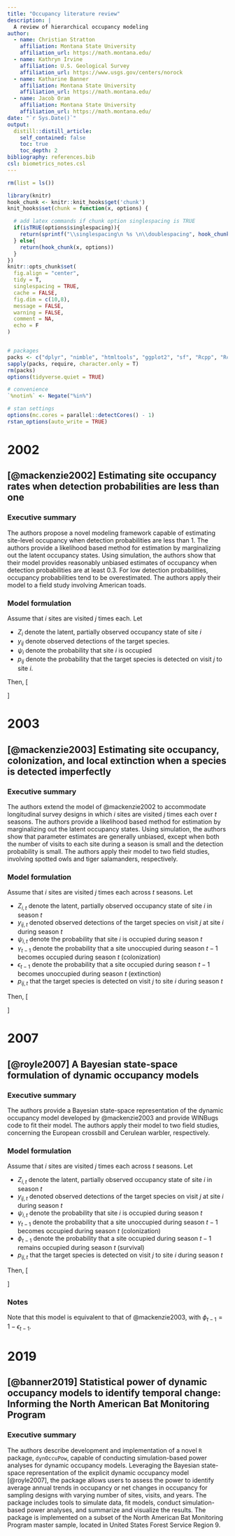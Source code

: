 ```yaml
---
title: "Occupancy literature review"
description: |
  A review of hierarchical occupancy modeling
author:
  - name: Christian Stratton
    affiliation: Montana State University
    affiliation_url: https://math.montana.edu/
  - name: Kathryn Irvine
    affiliation: U.S. Geological Survey
    affiliation_url: https://www.usgs.gov/centers/norock
  - name: Katharine Banner
    affiliation: Montana State University
    affiliation_url: https://math.montana.edu/
  - name: Jacob Oram
    affiliation: Montana State University
    affiliation_url: https://math.montana.edu/
date: "`r Sys.Date()`"
output: 
  distill::distill_article:
    self_contained: false
    toc: true
    toc_depth: 2
bibliography: references.bib
csl: biometrics_notes.csl
---
```


```r
rm(list = ls())

library(knitr)
hook_chunk <- knitr::knit_hooks$get('chunk')
knit_hooks$set(chunk = function(x, options) {

  # add latex commands if chunk option singlespacing is TRUE
  if(isTRUE(options$singlespacing)){
    return(sprintf("\\singlespacing\n %s \n\\doublespacing", hook_chunk(x, options)))
  } else{
    return(hook_chunk(x, options))
  }
})
knitr::opts_chunk$set(
  fig.align = "center",
  tidy = T,
  singlespacing = TRUE,
  cache = FALSE,
  fig.dim = c(10,8),
  message = FALSE,
  warning = FALSE,
  comment = NA,
  echo = F
)


# packages
packs <- c("dplyr", "nimble", "htmltools", "ggplot2", "sf", "Rcpp", "RcppArmadillo", "inline", "mvtnorm", "readr", "parallel", "xtable", "rstan", "coda", "vegan", "tidyr", "gganimate", "stringr", "scatterplot3d", "plot3D", "plotly", "tidyverse", "ggalluvial", "lubridate", "ggnewscale")
sapply(packs, require, character.only = T)
rm(packs)
options(tidyverse.quiet = TRUE)

# convenience
`%notin%` <- Negate("%in%")

# stan settings
options(mc.cores = parallel::detectCores() - 1)
rstan_options(auto_write = TRUE)
```

# 2002

## [@mackenzie2002] Estimating site occupancy rates when detection probabilities are less than one

### Executive summary

The authors propose a novel modeling framework capable of estimating site-level occupancy when detection probabilities are less than 1. The authors provide a likelihood based method for estimation by marginalizing out the latent occupancy states. Using simulation, the authors show that their model provides reasonably unbiased estimates of occupancy when detection probabilities are at least 0.3. For low detection probabilities, occupancy probabilities tend to be overestimated.  The authors apply their model to a field study involving American toads. 

### Model formulation

Assume that $i$ sites are visited $j$ times each. Let

  * $Z_i$ denote the latent, partially observed occupancy state of site $i$
  * $y_{ij}$ denote observed detections of the target species.
  * $\psi_i$ denote the probability that site $i$ is occupied 
  * $p_{ij}$ denote the probability that the target species is detected on visit $j$ to site $i$.
  
Then, 
\[
\begin{split}
Z_i &\sim \text{Bernoulli}(\psi_i) \\
y_{ij} &\sim \text{Bernoulli}(p_{ij})
\end{split}
\]

# 2003

## [@mackenzie2003] Estimating site occupancy, colonization, and local extinction when a species is detected imperfectly

### Executive summary

The authors extend the model of @mackenzie2002 to accommodate longitudinal survey designs in which $i$ sites are visited $j$ times each over $t$ seasons. The authors provide a likelihood based method for estimation by marginalizing out the latent occupancy states. Using simulation, the authors show that parameter estimates are generally unbiased, except when both the number of visits to each site during a season is small and the detection probability is small. The authors apply their model to two field studies, involving spotted owls and tiger salamanders, respectively. 

### Model formulation

Assume that $i$ sites are visited $j$ times each across $t$ seasons. Let 
  
  * $Z_{i,t}$ denote the latent, partially observed occupancy state of site $i$ in season $t$
  * $y_{ij, t}$ denoted observed detections of the target species on visit $j$ at site $i$ during season $t$
  * $\psi_{i, t}$ denote the probability that site $i$ is occupied during season $t$
  * $\gamma_{t-1}$ denote the probability that a site unoccupied during season $t-1$ becomes occupied during season $t$ (colonization)
  * $\epsilon_{t-1}$ denote the probability that a site occupied during season $t-1$ becomes unoccupied during season $t$ (extinction)
  * $p_{ij,t}$ that the target species is detected on visit $j$ to site $i$ during season $t$
  
Then,
\[
\begin{split}
Z_{i, 1} &\sim \text{Bernoulli}(\psi_{i, 1}) \\
Z_{i,t} | Z_{i, t-1} &\sim \text{Bernoulli}(\pi_{i,t}) \text{ for } t \geq 2 \\
\pi_{i,t} &= 
\begin{cases}
1 - \epsilon_{t-1} & \text{for } z_{t-1} = 1 \\
\gamma_{t-1} & \text{for } z_{t-1} = 0
\end{cases} \\ \\
y_{ij,t} &\sim \text{Bernoulli}(z_{i,t}p_{ij, t})
\end{split}
\]

# 2007 

## [@royle2007] A Bayesian state-space formulation of dynamic occupancy models

### Executive summary

The authors provide a Bayesian state-space representation of the dynamic occupancy model developed by @mackenzie2003 and provide WINBugs code to fit their model. The authors apply their model to two field studies, concerning the European crossbill and Cerulean warbler, respectively.

### Model formulation

Assume that $i$ sites are visited $j$ times each across $t$ seasons. Let 
  
  * $Z_{i,t}$ denote the latent, partially observed occupancy state of site $i$ in season $t$
  * $y_{ij, t}$ denoted observed detections of the target species on visit $j$ at site $i$ during season $t$
  * $\psi_{i, t}$ denote the probability that site $i$ is occupied during season $t$
  * $\gamma_{t-1}$ denote the probability that a site unoccupied during season $t-1$ becomes occupied during season $t$ (colonization)
  * $\phi_{t-1}$ denote the probability that a site occupied during season $t-1$ remains occupied during season $t$ (survival)
  * $p_{ij,t}$ that the target species is detected on visit $j$ to site $i$ during season $t$

Then,
\[
\begin{split}
Z_{i, 1} &\sim \text{Bernoulli}(\psi_{i, 1}) \\
Z_{i,t} | Z_{i, t-1} &\sim \text{Bernoulli}(\pi_{i,t}) \text{ for } t \geq 2 \\
\pi_{i,t} &= 
\begin{cases}
\phi_{t-1} & \text{for } z_{t-1} = 1 \\
\gamma_{t-1} & \text{for } z_{t-1} = 0
\end{cases} \\
y_{ij, t} &\sim \text{Bernoulli}(z_{i,t}p_{ij,t})
\end{split}
\]

### Notes

Note that this model is equivalent to that of @mackenzie2003, with $\phi_{t-1} = 1 - \epsilon_{t-1}$. 

# 2019

## [@banner2019] Statistical power of dynamic occupancy models to identify temporal change: Informing the North American Bat Monitoring Program

### Executive summary

The authors describe development and implementation of a novel `R` package, `dynOccuPow`, capable of conducting simulation-based power analyses for dynamic occupancy models. Leveraging the Bayesian state-space representation of the explicit dynamic occupancy model [@royle2007], the package allows users to assess the power to identify average annual trends in occupancy or net changes in occupancy for sampling designs with varying number of sites, visits, and years. The package includes tools to simulate data, fit models, conduct simulation-based power analyses, and summarize and visualize the results. The package is implemented on a subset of the North American Bat Monitoring Program master sample, located in United States Forest Service Region 9.

